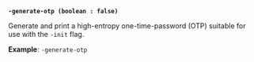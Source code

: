 <a id="operator-flag-generate-otp" />

**`-generate-otp (boolean : false)`**

Generate and print a high-entropy one-time-password (OTP) suitable for use with 
the `-init` flag.

**Example**: `-generate-otp`
